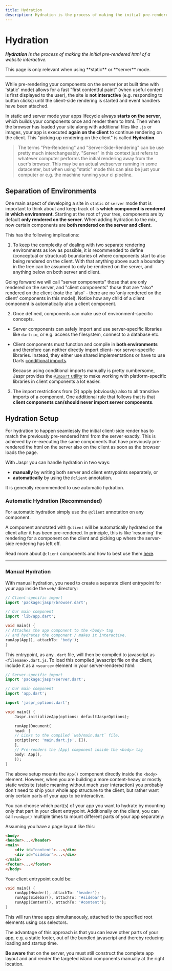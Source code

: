 ```yaml
---
title: Hydration
description: Hydration is the process of making the initial pre-rendered html of a website interactive.
---
```


# Hydration
***Hydration** is the process of making the initial pre-rendered html of a website interactive.*

<Info>
    This page is only relevant when using **static** or **server** mode.
</Info>

---

While pre-rendering your components on the server (or at built time with 'static' mode) allows for a fast "first contentful paint"
(when useful content is first displayed to the user), the site is **not interactive** (e.g. responding to button clicks) until the
client-side rendering is started and event handlers have been attached.

In static and server mode your apps lifecycle always **starts on the server**, which builds your components once and render
them to html. Then when the browser has loaded your site along with additional files like `.js` or images, your app is executed
**again on the client** to continue rendering on the client. This "picking up rendering on the client" is called **Hydration**.

> The terms "Pre-Rendering" and "Server-Side-Rendering" can be use pretty much interchangeably. "Server" in this context just refers to whatever
> computer performs the initial rendering away from the user's browser. This may be an actual webserver running in some datacenter, but
> when using "static" mode this can also be just your computer or e.g. the machine running your ci pipeline.

## Separation of Environments

One main aspect of developing a site in `static` or `server` mode that is important to think about and keep track of is **which
component is rendered in which environment**. Starting at the root of your tree, components are by default **only rendered on the server**.
When adding hydration to the mix, now certain components are **both rendered on the server and client**.

This has the following implications:

1. To keep the complexity of dealing with two separate rendering environments as low as possible, it is recommended to
  define (conceptual or structural) boundaries of where components start to also being rendered on the client. With that anything above such
  a boundary in the tree can be assumed to only be rendered on the server, and anything below on both server and client.

  <Info>
  Going forward we will call "server components" those that are only rendered on the server, and "client components"
  those that are *also* rendered on the client (note the 'also' - there are no 'only rendered on the client' components in this model).
  </Info>

  <Info>
  Notice how any child of a client component is automatically also a client component.
  </Info>

2. Once defined, components can make use of environment-specific concepts.

  - Server components can safely import and use server-specific libraries like `dart:io`, or e.g. access the filesystem, connect to a database etc.

  - Client components must function and compile in **both environments** and therefore can neither directly import client- nor server-specific libraries.
    Instead, they either use shared implementations or have to use Darts [conditional imports](https://dart.dev/guides/libraries/create-packages#conditionally-importing-and-exporting-library-files).

    Because using conditional imports manually is pretty cumbersome, Jaspr provides the [`@Import` utility](/utils/at_import) to make working with
    platform-specific libraries in client components a lot easier.

3. The import restrictions from (2) apply (obviously) also to all transitive imports of a component. One additional rule that
   follows that is that **client components can/should never import server components**.

## Hydration Setup

For hydration to happen seamlessly the initial client-side render has to match the previously pre-rendered html from the server exactly.
This is achieved by re-executing the same components that have previously pre-rendered the html on the server also
on the client as soon as the browser loads the page.

With Jaspr you can handle hydration in two ways:

- **manually** by writing both server and client entrypoints separately, or
- **automatically** by using the `@client` annotation.

<Info>
    It is generally recommended to use automatic hydration.
</Info>

### Automatic Hydration (Recommended)

For automatic hydration simply use the `@client` annotation on any component.

A component annotated with `@client` will be automatically hydrated on the client after it has been pre-rendered. In principle,
this is like 'resuming' the rendering for a component on the client and picking up where the server-side rendering has left off.

Read more about `@client` components and how to best use them [here](/core/at_client).

---

### Manual Hydration

With manual hydration, you need to create a separate client entrypoint for your app inside the `web/` directory:

```dart title="web/main.dart"
// Client-specific import
import 'package:jaspr/browser.dart';

// Our main component
import 'lib/app.dart';

void main() {
// Attaches the app component to the <body> tag
// and hydrates the component / makes it interactive.
runApp(App(), attachTo: 'body');
}
```

This entrypoint, as any `.dart` file, will then be compiled to javascript as `<filename>.dart.js`.
To load this compiled javascript file on the client, include it as a `<source>` element in your server-rendered html:

```dart title="lib/main.dart"
// Server-specific import
import 'package:jaspr/server.dart';

// Our main component
import 'app.dart';

import 'jaspr_options.dart';

void main() {
    Jaspr.initializeApp(options: defaultJasprOptions);

    runApp(Document(
    head: [
    // Links to the compiled `web/main.dart` file.
    script(src: 'main.dart.js', []),
    ],
    // Pre-renders the [App] component inside the <body> tag
    body: App(),
    ));
}
```

The above setup mounts the `App()` component directly inside the `<body>` element. However, when you are building a more
content-heavy or mostly static website (static meaning without much user interaction)
you probably don't need to ship your whole app structure to the client, but rather want only certain parts of your
app to be interactive.

You can choose which part(s) of your app you want to hydrate by mounting only that part in your client entrypoint.
Additionally on the client, you can call `runApp()` multiple times to mount different parts of your app separately:

Assuming you have a page layout like this:

```html
<body>
<header>...</header>
<main>
    <div id="content">...</div>
    <div id="sidebar">...</div>
</main>
<footer>...</footer>
</body>
```

Your client entrypoint could be:

```dart title="web/main.dart"
void main() {
    runApp(Header(), attachTo: 'header');
    runApp(Sidebar(), attachTo: '#sidebar');
    runApp(Content(), attachTo: '#content');
}
```


This will run three apps simultaneously, attached to the specified root elements using css selectors.

The advantage of this approach is that you can leave other parts of your app, e.g. a static footer,
out of the bundled javascript and thereby reducing loading and startup time.

**Be aware** that on the server, you must still construct the complete app layout and and render the
targeted island components manually at the right location.

